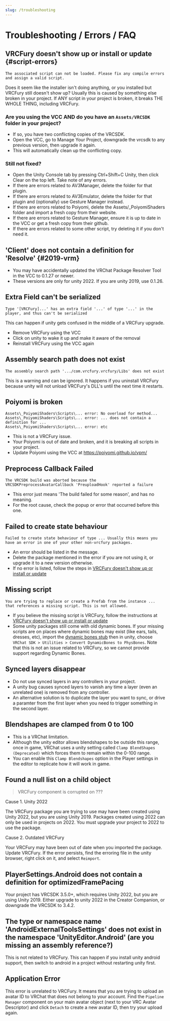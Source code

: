---
slug: /troubleshooting
---

# Troubleshooting / Errors / FAQ

## VRCFury doesn't show up or install or update {#script-errors}

`The associated script can not be loaded. Please fix any compile errors and assign a valid script.`<br/>

Does it seem like the installer isn't doing anything, or you installed but VRCFury still doesn't show up? Usually this is
caused by something else broken in your project. If ANY script in your project is broken, it breaks THE WHOLE THING, including
VRCFury.

### Are you using the VCC **AND** do you have an `Assets/VRCSDK` folder in your project?

* If so, you have two conflicting copies of the VRCSDK.
* Open the VCC, go to Manage Your Project, downgrade the vrcsdk to any previous version, then upgrade it again.
* This will automatically clean up the conflicting copy.

### Still not fixed?

* Open the Unity Console tab by pressing Ctrl+Shift+C Unity, then click Clear on the top left. Take note of any errors.
* If there are errors related to AV3Manager, delete the folder for that plugin.
* If there are errors related to AV3Emulator, delete the folder for that plugin and (optionally) use Gesture Manager instead.
* If there are errors related to Poiyomi, delete the Assets/_PoiyomiShaders folder and import a fresh copy from their website.
* If there are errors related to Gesture Manager, ensure it is up to date in the VCC or get a fresh copy from their github.
* If there are errors related to some other script, try deleting it if you don't need it.

## 'Client' does not contain a definition for 'Resolve' {#2019-vrm}

* You may have accidentally updated the VRChat Package Resolver Tool in the VCC to 0.1.27 or newer.
* These versions are only for unity 2022. If you are unity 2019, use 0.1.26.

## Extra Field can't be serialized

`Type '[VRCFury]...' has an extra field '...' of type '...' in the player, and thus can't be serialized`<br/>

This can happen if unity gets confused in the middle of a VRCFury upgrade.

* Remove VRCFury using the VCC
* Click on unity to wake it up and make it aware of the removal
* Reinstall VRCFury using the VCC again

## Assembly search path does not exist

`The assembly search path '.../com.vrcfury.vrcfury/Libs' does not exist`<br/>

This is a warning and can be ignored. It happens if you uninstall VRCFury because unity will not
unload VRCFury's DLL's until the next time it restarts.

## Poiyomi is broken

`Assets\_PoiyomiShaders\Scripts\... error: No overload for method...`<br/>
`Assets\_PoiyomiShaders\Scripts\... error: ... does not contain a definition for ...`<br/>
`Assets\_PoiyomiShaders\Scripts\... error: etc`<br/>

* This is not a VRCFury issue.
* Your Poiyomi is out of date and broken, and it is breaking all scripts in your project.
* Update Poiyomi using the VCC at https://poiyomi.github.io/vpm/

## Preprocess Callback Failed

`The VRCSDK build was aborted because the VRCSDKPreprocessAvatarCallback 'PreuploadHook' reported a failure`<br/>

* This error just means 'The build failed for some reason', and has no meaning.
* For the root cause, check the popup or error that occurred before this one.

## Failed to create state behaviour

`Failed to create state behaviour of type ... Usually this means you have an error in one of your other non-vrcfury packages.`<br/>

* An error should be listed in the message.
* Delete the package mentioned in the error if you are not using it, or upgrade it to a new version otherwise.
* If no error is listed, follow the steps in [VRCFury doesn't show up or install or update](#script-errors)

## Missing script

`You are trying to replace or create a Prefab from the instance ... that references a missing script. This is not allowed.`<br/>

* If you believe the missing script is VRCFury, follow the instructions
  at [VRCFury doesn't show up or install or update](#script-errors)
* Some unity packages still come with old dynamic bones. If your missing scripts are on places where dynamic bones may exist
  (like ears, tails, dresses, etc), import the [dynamic bones stub](https://github.com/VRLabs/Dynamic-Bones-Stub/releases/tag/v1.0.0)
  then in unity, choose `VRChat SDK > Utilities > Convert DynamicBones to PhysBones`. Note that this is not an issue related to VRCFury,
  so we cannot provide support regarding Dynamic Bones.

## Synced layers disappear

* Do not use synced layers in any controllers in your project.
* A unity bug causes synced layers to vanish any time a layer (even an unrelated one) is removed from any controller.
* An alternative solution is to duplicate the layer you want to sync, or drive a paramter from the first layer when you need
  to trigger something in the second layer.

## Blendshapes are clamped from 0 to 100

* This is a VRChat limitation.
* Although the unity editor allows blendshapes to be outside this range, once in game, VRChat uses a unity setting called
  `Clamp BlendShapes (Deprecated)` which forces them to remain within the 0-100 range.
* You can enable this `Clamp Blendshapes` option in the Player settings in the editor to replicate how it will work in game.

## Found a null list on a child object

> VRCFury component is corrupted on ???

Cause 1. Unity 2022

The VRCFury package you are trying to use may have been created using Unity 2022, but you are using Unity 2019. Packages created using 2022 can only be used in projects on 2022. You must upgrade your project to 2022 to use the package.

Cause 2. Outdated VRCFury

Your VRCFury may have been out of date when you imported the package. Update VRCFury. If the error persists, find the erroring file in the unity browser, right click on it, and select `Reimport`.

## PlayerSettings.Android does not contain a definition for optimizedFramePacing

Your project has VRCSDK 3.5.0+, which requires Unity 2022, but you are using Unity 2019.
Either upgrade to unity 2022 in the Creator Companion, or downgrade the VRCSDK to 3.4.2.

## The type or namespace name 'AndroidExternalToolsSettings' does not exist in the namespace 'UnityEditor.Android' (are you missing an assembly reference?)

This is not related to VRCFury. This can happen if you install unity android support, then switch to android in a project without restarting unity first.

## Application Error

This error is unrelated to VRCFury. It means that you are trying to upload an avatar ID to VRChat that does not belong to your account. Find the `Pipeline Manager`
component on your main avatar object (next to your VRC Avatar Descriptor) and click `Detach` to create a new avatar ID, then try your upload again.

